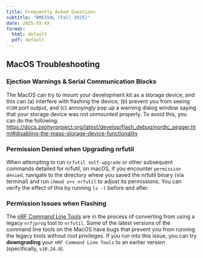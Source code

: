 ```yaml
---
title: Frequently Asked Questions
subtitle: "BME554L (Fall 2025)"
date: 2025-XX-XX
format:
  html: default
  pdf: default
---
```


## MacOS Troubleshooting

### Ejection Warnings & Serial Communication Blocks

The MacOS can try to mount your development kit as a storage device, and this
can (a) interfere with flashing the device, (b) prevent you from seeing `VCOM`
port output, and (c) annoyingly pop up a warning dialog window saying that your
storage device was not unmounted properly.  To avoid this, you can do the
following:
[https://docs.zephyrproject.org/latest/develop/flash_debug/nordic_segger.html#disabling-the-mass-storage-device-functionality](https://docs.zephyrproject.org/latest/develop/flash_debug/nordic_segger.html#disabling-the-mass-storage-device-functionality)

### Permission Denied when Upgrading nrfutil 

When attempting to run `nrfutil self-upgrade` or other subsequent commands detailed for nrfutil, on macOS, if you encounter `permission denied`, navigate to the directory where you saved the nrfutil binary (via terminal) and run `chmod u+x nrfutil` to adjust its permissions. You can verify the effect of this by running `ls -l` before and after.  

### Permission Issues when Flashing

The [nRF Command Line
Tools](https://www.nordicsemi.com/Products/Development-tools/nrf-command-line-tools/)
are in the process of converting from using a legacy `nrfjprog` tool to
`nrfutil`.  Some of the latest versions of the command line tools on the MacOS
have bugs that prevent you from running the legacy tools without root
privileges.  If you run into this issue, you can try  **downgrading** your `nRF
Command Line Tools` to an earlier version (specifically, `v10.24.0`).
